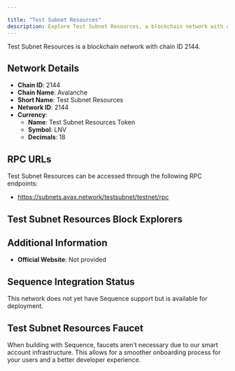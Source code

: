 ```yaml
---

title: "Test Subnet Resources"
description: Explore Test Subnet Resources, a blockchain network with chain ID 2144. Learn about its native currency, Test Subnet Resources Token, and how to interact with the network.
---
```




Test Subnet Resources is a blockchain network with chain ID 2144.

## Network Details

- **Chain ID**: 2144
- **Chain Name**: Avalanche
- **Short Name**: Test Subnet Resources
- **Network ID**: 2144
- **Currency**: 
  - **Name**: Test Subnet Resources Token
  - **Symbol**: LNV
  - **Decimals**: 18

## RPC URLs

Test Subnet Resources can be accessed through the following RPC endpoints:

- https://subnets.avax.network/testsubnet/testnet/rpc

## Test Subnet Resources Block Explorers



## Additional Information

- **Official Website**: Not provided

## Sequence Integration Status

This network does not yet have Sequence support but is available for deployment.

## Test Subnet Resources Faucet

When building with Sequence, faucets aren't necessary due to our smart account infrastructure. This allows for a smoother onboarding process for your users and a better developer experience.
